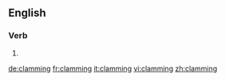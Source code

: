 ==English==

===Verb===
{{head|en}}

# {{present participle of|clam|lang=en}}

[[de:clamming]]
[[fr:clamming]]
[[it:clamming]]
[[vi:clamming]]
[[zh:clamming]]